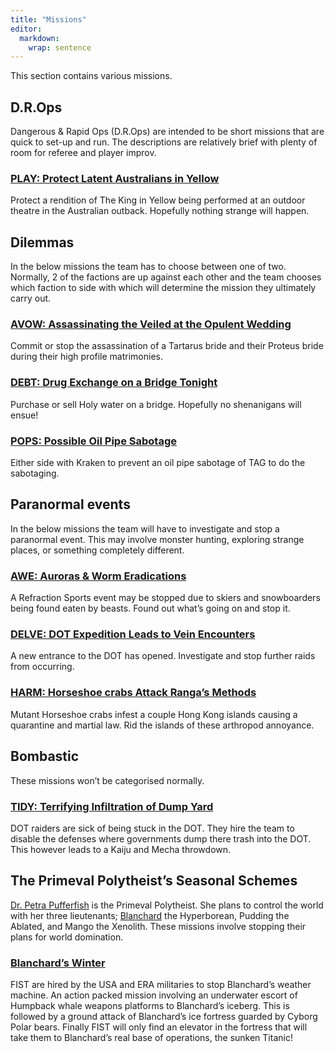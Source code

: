 ```yaml
---
title: "Missions"
editor: 
  markdown: 
    wrap: sentence
---
```


This section contains various missions.

## D.R.Ops

Dangerous & Rapid Ops (D.R.Ops) are intended to be short missions that are quick to set-up and run. The descriptions are relatively brief with plenty of room for referee and player improv.

### [PLAY: Protect Latent Australians in Yellow](/Missions/M-PLAY.qmd)

Protect a rendition of The King in Yellow being performed at an outdoor theatre in the Australian outback. Hopefully nothing strange will happen.

## Dilemmas

In the below missions the team has to choose between one of two. Normally, 2 of the factions are up against each other and the team chooses which faction to side with which will determine the mission they ultimately carry out.

### [AVOW: Assassinating the Veiled at the Opulent Wedding](/Missions/M-AVOW.qmd)

Commit or stop the assassination of a Tartarus bride and their Proteus bride during their high profile matrimonies.

### [DEBT: Drug Exchange on a Bridge Tonight](/Missions/M-DEBT.qmd)

Purchase or sell Holy water on a bridge. Hopefully no shenanigans will ensue!

### [POPS: Possible Oil Pipe Sabotage](/Missions/M-POPS.qmd)

Either side with Kraken to prevent an oil pipe sabotage of TAG to do the sabotaging.

## Paranormal events

In the below missions the team will have to investigate and stop a paranormal event. This may involve monster hunting, exploring strange places, or something completely different.

### [AWE: Auroras & Worm Eradications](/Missions/M-AWE.qmd)

A Refraction Sports event may be stopped due to skiers and snowboarders being found eaten by beasts. Found out what's going on and stop it.

### [DELVE: DOT Expedition Leads to Vein Encounters](/Missions/M-DELVE.qmd)

A new entrance to the DOT has opened. Investigate and stop further raids from occurring.

### [HARM: Horseshoe crabs Attack Ranga's Methods](/Missions/M-HARM.qmd)

Mutant Horseshoe crabs infest a couple Hong Kong islands causing a quarantine and martial law. Rid the islands of these arthropod annoyance.

## Bombastic

These missions won't be categorised normally.

### [TIDY: Terrifying Infiltration of Dump Yard](/Missions/M-TIDY.qmd)

DOT raiders are sick of being stuck in the DOT. 
They hire the team to disable the defenses where governments dump there trash into the DOT.
This however leads to a Kaiju and Mecha throwdown.

## The Primeval Polytheist's Seasonal Schemes

[Dr. Petra Pufferfish](Gaia/Dr_Petra_Pufferfish.qmd) is the Primeval Polytheist.
She plans to control the world with her three lieutenants; [Blanchard](/Proteus/Blanchard_the_hyperborean.qmd) the Hyperborean, Pudding the Ablated, and Mango the Xenolith.
These missions involve stopping their plans for world domination.

### [__Blanchard's Winter__](/Missions/M-Blanchards_winter.qmd)

FIST are hired by the USA and ERA militaries to stop Blanchard's weather machine. An action packed mission involving an underwater escort of Humpback whale weapons platforms to Blanchard's iceberg. This is followed by a ground attack of Blanchard's ice fortress guarded by Cyborg Polar bears. Finally FIST will only find an elevator in the fortress that will take them to Blanchard's real base of operations, the sunken Titanic!
